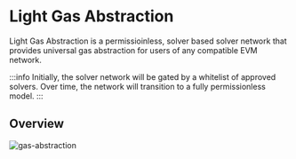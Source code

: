 # Light Gas Abstraction

Light Gas Abstraction is a permissioinless, solver based solver network that provides universal gas abstraction for users of any compatible EVM network.

:::info
Initially, the solver network will be gated by a whitelist of approved solvers. Over time, the network will transition to a fully permissionless model.
:::

## Overview

![gas-abstraction](./gas-abstraction.png)
